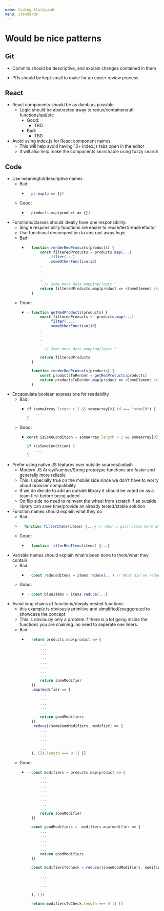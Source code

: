 ```yaml
---
name: Coding Styleguide
menu: Standards
---
```


# Would be nice patterns
## Git
  - Commits should be descriptive, and explain changes contained in them
  
  - PRs should be kept small to make for an easier review process
## React
  - React components should be as dumb as possible
    - Logic should be abstracted away to redux/containers/util functions/api/etc
      - Good:
        - TBD
      - Bad:
        - TBD
  - Avoid using index.js for React component names
    - This will help avoid having 10+ index.js tabs open in the editor
    - It will also help make the components searchable using fuzzy search
## Code
  - Use meaningful/descriptive names
    - Bad:
      - ```javascript
          ps.map(p => {})
    - Good:
      - ```javascript
          products.map(product => {})
  - Functions/classes should ideally have one responsibility.
    - Single responsibility functions are easier to reuse/test/read/refactor
    - Use functional decomposition to abstract away logic
    - Bad:
      - ```javascript
          function renderRedProducts(products) {
              const filteredProducts = products.map(...)
                  .filter(...)
                  .someOtherFunction(id)
              .
              .
              .
              .
                // Some more data mapping/logic ^
              return filteredProducts.map(product => <SomeElement />)
          }
    - Good:
      - ```javascript
        - function getRedProducts(products) {
              const filteredProducts =  products.map(...)
                  .filter(...)
                  .someOtherFunction(id)
              .
              .
              .
              .
                // Some more data mapping/logic ^

              return filteredProducts
          }

          function renderRedProducts(products) {
              const productsToRender = getRedProducts(products)
              return productsToRender.map(product => <SomeElement />)
          }

  - Encapsulate boolean expressions for readability
    - Bad:
      - ```javascript
        if (someArray.length > 2 && someArray[0].id === "someId") {
            ...
        }
    - Good:
      - ```javascript
        const isSomeCondition = someArray.length > 2 && someArray[0].id === "someId";

        if (isSomeCondition) {
            ...
        }
  - Prefer using native JS features over outside sources/lodash
    - Modern JS Array/Number/String prototype functions are faster and generally more reliable
    - This is specially true on the mobile side since we don't have to worry about browser compatibility 
    - If we do decide to add an outside library it should be voted on as a team first before being added
    - On flip side no need to reinvent the wheel from scratch if an outside library can save time/provide an already tested/stable solution
  - Function names should explain what they do
      - Bad:
      - ```javascript
          function filterItems(items) {...} // when i pass items here what's actually being filtered out?
    - Good:
      - ```javascript
        - function filterRedItems(items) {...}
  - Variable names should explain what's been done to them/what they contain
    - Bad:
      - ```javascript
          const reducedItems = items.reduce(...) // What did we reduce to?
    - Good:
      - ```javascript
        - const blueItems = items.reduce(...)
  - Avoid long chains of functions/deeply nested functions
    - this example is obviously primitive and simplified/exaggerated to showcase the concept
    - This is obviously only a problem if there is a lot going inside the functions you are chaining. no need to seperate one liners.
    - Bad:
      - ```javascript
          return products.map(product => {
              ...
              ...
              ...
              ...
              ...
              ...
              ...
              ...
              return someModifier
          })
          .map(modifier => {
              ...
              ...
              ...
              ...
              ...
              return goodModifiers
          })
          .reduce((someGoodModifiers, modifier) => {
              ...
              ...
              ...
              ...
              ...
          }, []).length === 0 || []
    - Good:
      - ```javascript
        - const modifiers = products.map(product => {
              ...
              ...
              ...
              ...
              ...
              ...
              ...
              ...
              return someModifier
          })

          const goodModifiers =  modifiers.map(modifier => {
              ...
              ...
              ...
              ...
              ...
              return goodModifiers
          })

          const modifiersToCheck = reduce((someGoodModifiers, modifier) => {
              ...
              ...
              ...
              ...
              ...
          }, [])

          return modifiersToCheck.length === 0 || []